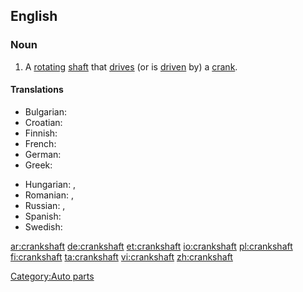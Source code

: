 ==English==

===Noun===
{{en-noun}}

# A [[rotating]] [[shaft]] that [[drive]]s (or is [[driven]] by) a [[crank]].

====Translations====
{{trans-top|a rotating shaft that drives a crank}}
* Bulgarian: {{t|bg|колянов вал|m}}
* Croatian: {{t|hr|koljeničasta osovina|f}}
* Finnish: {{t+|fi|kampiakseli}}
* French: {{t+|fr|vilebrequin}}
* German: {{t|de|Kurbelwelle|f}}
* Greek: {{t|el|στροφαλοφόρος άξονας|m|tr=strofalofóros áxonas|sc=Grek}}
{{trans-mid}}
* Hungarian: {{t|hu|főtengely}}, {{t|hu|forgattyústengely}}
* Romanian: {{t|ro|arbore cotit|m}},  {{t|ro|vilbrochen|n}}
* Russian: {{t|ru|коленчатый вал|m|tr=kolénčatyj val}}, {{t+|ru|коленвал|m|tr=kolenvál}}
* Spanish: {{t-|es|cigüeñal}}
* Swedish: {{t-|sv|vevaxel|c}}
{{trans-bottom}}

[[Category:Auto parts]]
[[ar:crankshaft]]
[[de:crankshaft]]
[[et:crankshaft]]
[[io:crankshaft]]
[[pl:crankshaft]]
[[fi:crankshaft]]
[[ta:crankshaft]]
[[vi:crankshaft]]
[[zh:crankshaft]]